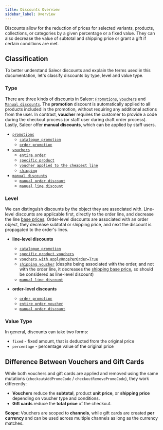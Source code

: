 ```yaml
---
title: Discounts Overview
sidebar_label: Overview
---
```


Discounts allow for the reduction of prices for selected variants, products, collections,
or categories by a given percentage or a fixed value. They can also decrease the value 
of subtotal and shipping price or grant a gift if certain conditions are met. 

## Classification

To better understand Saleor discounts and explain the terms used in this documentation, let's classify discounts
by type, level and value type.

### Type
There are three kinds of discounts in Saleor: [`Promotions`](developer/discounts/promotions.mdx), 
[`Vouchers`](developer/discounts/vouchers.mdx) and [`Manual discounts`](developer/discounts/manual-discounts.mdx).
The **promotion** discount is automatically applied to all products included in the promotion,
without requiring any additional actions from the user.
In contrast, **voucher** requires the customer to provide a code during the checkout process (or staff user during draft order process).
Lastly, Saleor offer **manual discounts**, which can be applied by staff users.

* [`promotions`](developer/discounts/promotions.mdx)
    * [`catalogue promotion`](developer/discounts/promotions.mdx#catalogue-promotions)
    * [`order promotion`](developer/discounts/promotions.mdx#order-promotions)
* [`vouchers`](developer/discounts/vouchers.mdx)
    * [`entire order`](developer/discounts/vouchers.mdx#entire-order-voucher)
    * [`specific product`](developer/discounts/vouchers.mdx#specific-product-voucher)
    * [`voucher applied to the cheapest line`](developer/discounts/vouchers.mdx#once-per-order-entire-order-voucher)
    * [`shipping`](developer/discounts/vouchers.mdx#shipping-voucher)
* [`manual discounts`](developer/discounts/manual-discounts.mdx)
    * [`manual order discount`](developer/discounts/manual-discounts.mdx#manual-order-discount)
    * [`manual line discount`](developer/discounts/manual-discounts.mdx#manual-line-discount)

### Level
We can distinguish discounts by the object they are associated with. 
Line-level discounts are applicable first, directly to the order line, and decrease the line [base prices](developer/price-calculation.mdx#discount-application).
Order-level discounts are associated with an order object, they decrease subtotal or shipping price, 
and next the discount is propagated to the order's lines. 

* **line-level discounts**
    * [`catalogue promotion`](developer/discounts/promotions.mdx#catalogue-promotions)
    * [`specific product vouchers`](developer/discounts/vouchers.mdx#specific-product-voucher)
    * [`vouchers with applyOncePerOrder=True`](developer/discounts/vouchers.mdx#once-per-order-entire-order-voucher) 
    * [`shipping voucher`](developer/discounts/vouchers.mdx#shipping-voucher) (despite being associated with the order, 
    and not with the order line, it decreases the [shipping base price](developer/price-calculation.mdx#discount-application), 
    so should be considered as line-level discount)
    * [`manual line discount`](developer/discounts/manual-discounts.mdx#manual-line-discount)

* **order-level discounts**
    * [`order promotion`](developer/discounts/promotions.mdx#order-promotions)
    * [`entire order voucher`](developer/discounts/vouchers.mdx#entire-order-voucher)
    * [`manual order discount`](developer/discounts/manual-discounts.mdx#manual-order-discount)
    

### Value Type
In general, discounts can take two forms:
* `fixed` - fixed amount, that is deducted from the original price
* `percentage` - percentage value of the original price

## Difference Between Vouchers and Gift Cards
While both vouchers and gift cards are applied and removed using the same mutations (`checkoutAddPromoCode` / `checkoutRemovePromoCode`), they work differently:
- **Vouchers** reduce the **subtotal**, product **unit price**, or **shipping price** depending on voucher type and conditions.
- **Gift cards** reduce the **total price** of the checkout.

**Scope:** Vouchers are scoped to **channels**, while gift cards are created **per currency** and can be used across multiple channels as long as the currency matches.
